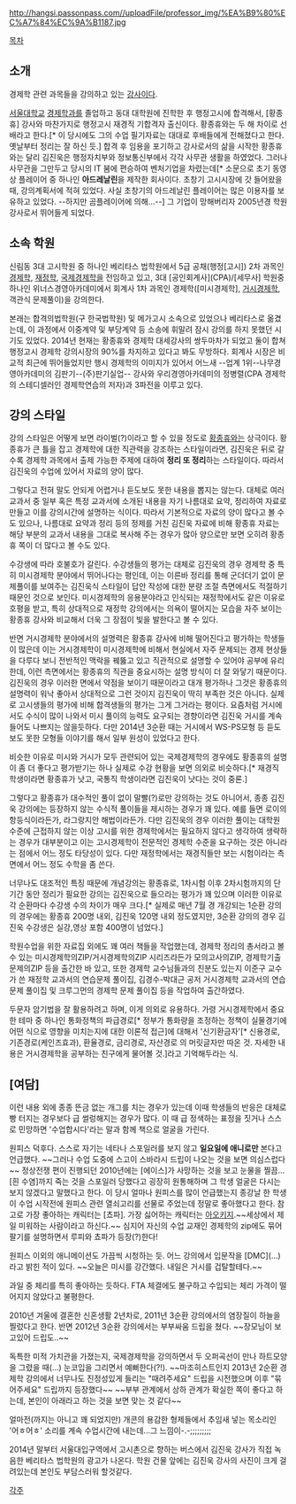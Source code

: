 http://hangsi.passonpass.com//uploadFile/professor_img/%EA%B9%80%EC%A7%84%EC%9A%B1187.jpg

[[목차]]
== 소개 ==
경제학 관련 과목들을 강의하고 있는 [[강사]]이다. 

[[서울대학교]] [[경제학과]]를 졸업하고 동대 대학원에 진학한 후 행정고시에 합격해서, [황종휴] 강사와 마찬가지로 행정고시 재경직 기합격자 출신이다. 황종휴와는 두 해 차이로 선배라고 한다.[* 이 당시에도 그의 수업 필기자료는 대대로 후배들에게 전해졌다고 한다. 옛날부터 정리는 잘 하신 듯.] 합격 후 임용을 포기하고 강사로서의 삶을 시작한 황종휴와는 달리 김진욱은 행정자치부와 정보통신부에서 각각 사무관 생활을 하였었다. 그러나 사무관을 그만두고 당시의 IT 붐에 편승하여 벤처기업을 차렸는데[* 소문으로 초기 동영상 플레이어 중 하나인 '''아드레날린'''을 제작한 회사이다. 초창기 고시시장에 갓 들어왔을 때, 강의계획서에 적혀 있었다. 사실 초창기의 아드레날린 플레이어는 많은 이용자를 보유하고 있었다. --하지만 곰플레이어에 의해...--] 그 기업이 망해버리자 2005년경 학원 강사로서 뛰어들게 되었다. 

== 소속 학원 ==
신림동 3대 고시학원 중 하나인 베리타스 법학원에서 5급 공채(행정[고시]) 2차 과목인 [[경제학]], [[재정학]], [[국제경제학]]을 전임하고 있고, 3대 [공인회계사](CPA)/[세무사] 학원중 하나인 위너스경영아카데미에서 회계사 1차 과목인 경제학([미시경제학], [[거시경제학]], 객관식 문제풀이)을 강의한다.

본래는 합격의법학원(구 한국법학원) 및 메가고시 소속으로 있었으나 베리타스로 옮겼는데, 이 과정에서 이중계약 및 부당계약 등 소송에 휘말려 잠시 강의를 하지 못했던 시기도 있었다. 2014년 현재는 황종휴와 경제학 대세강사의 쌍두마차가 되었고 둘이 합쳐 행정고시 경제학 강의시장의 90%를 차지하고 있다고 봐도 무방하다. 회계사 시장은 비교적 최근에 뛰어들었지만 행시 경제학의 이미지가 있어서 어느새 --업계 1위--나무경영아카데미의 김판기--(주)판기실업-- 강사와 우리경영아카데미의 정병렬(CPA 경제학의 스테디셀러인 경제학연습의 저자)과 3파전을 이루고 있다.

== 강의 스타일 ==
강의 스타일은 어떻게 보면 라이벌(?)이라고 할 수 있을 정도로 [[황종휴]]와는 상극이다. 황종휴가 큰 틀을 잡고 경제학에 대한 직관력을 강조하는 스타일이라면, 김진욱은 뒤로 갈수록 경제학 과목에서 출제 가능한 주제에 대하여 '''정리 또 정리'''하는 스타일이다. 따라서 김진욱의 수업에 있어서 자료의 양이 많다.

그렇다고 전혀 말도 안되게 어렵거나 듣도보도 못한 내용을 뽑지는 않는다. 대체로 여러 교과서 중 일부 혹은 특정 교과서에 소개된 내용을 자기 나름대로 요약, 정리하여 자료로 만들고 이를 강의시간에 설명하는 식이다. 따라서 기본적으로 자료의 양이 많다고 볼 수도 있으나, 나름대로 요약과 정리 등의 정제를 거친 김진욱 자료에 비해 황종휴 자료는 해당 부분의 교과서 내용을 그대로 복사해 주는 경우가 많아 양으로만 보면 오히려 황종휴 쪽이 더 많다고 볼 수도 있다.

수강생에 따라 호불호가 갈린다. 수강생들의 평가는 대체로 김진욱의 경우 경제학 중 특히 미시경제학 분야에서 뛰어나다는 평인데, 이는 이른바 정리를 통해 군더더기 없이 문제풀이를 보여주는 김진욱식 스타일이 답안 작성에 대한 분량 조절 측면에서도 적절하기 때문인 것으로 보인다. 미시경제학의 응용분야라고 인식되는 재정학에서도 같은 이유로 호평을 받고, 특히 상대적으로 재정학 강의에서는 의욕이 떨어지는 모습을 자주 보이는 황종휴 강사와 비교해서 더욱 그 장점이 빛을 발한다고 볼 수 있다.

반면 거시경제학 분야에서의 설명력은 황종휴 강사에 비해 떨어진다고 평가하는 학생들이 많은데 이는 거시경제학이 미시경제학에 비해서 현실에서 자주 문제되는 경제 현상들을 다루다 보니 전반적인 맥락을 꿰뚫고 있고 직관적으로 설명할 수 있어야 공부에 유리한데, 이런 측면에서는 황종휴의 직관을 중요시하는 설명 방식이 더 잘 와닿기 때문이다. 김진욱의 경우 이러한 면에서 약점을 보이기 때문이라고 대개 평가하나 그것은 황종휴의 설명력이 워낙 좋아서 상대적으로 그런 것이지 김진욱이 딱히 부족한 것은 아니다. 실제로 고시생들의 평가에 비해 합격생들의 평가는 그게 그거라는 평이다. 요즘처럼 거시에서도 수식이 많이 나와서 미시 풀이의 능력도 요구되는 경향이라면 김진욱 거시를 계속 들어도 나쁘지는 않을듯하다. 다만 2014년 3순환 때는 거시에서 WS-PS모형 등 듣도보도 못한 모형들 이야기를 해서 일부 원성이 있었다고 한다.

비슷한 이유로 미시와 거시가 모두 관련되어 있는 국제경제학의 경우에도 황종휴의 설명이 좀 더 좋다고 평가받기는 하나 실제로 수강 현황을 보면 의외로 비슷하다.[* 재경직 학생이라면 황종휴가 낫고, 국통직 학생이라면 김진욱이 낫다는 것이 중론.]

그렇다고 황종휴가 대수적인 풀이 없이 말빨(?)로만 강의하는 것도 아니어서, 종종 김진욱 강의에는 등장하지 않는 수식적 풀이들을 제시하는 경우가 꽤 있다. 예를 들면 로이의 항등식이라든가, 라그랑지안 해법이라든가. 다만 김진욱의 경우 이러한 풀이는 대학원 수준에 근접하지 않는 이상 고시를 위한 경제학에서는 필요하지 않다고 생각하여 생략하는 경우가 대부분이고 이는 고시경제학이 전문적인 경제학 수준을 요구하는 것은 아니라는 점에서 어느 정도 타당성이 있다. 다만 재정학에서는 재경직들만 보는 시험이라는 측면에서 어느 정도 수학을 좀 쓴다.

너무나도 대조적인 특징 때문에 개념강의는 황종휴로, 1차시험 이후 2차시험까지의 단기간 동안 정리가 필요한 강의는 김진욱으로 들으라는 평가가 꽤 있으며 이러한 이유로 각 순환마다 수강생 수의 차이가 매우 크다.[* 실제로 매년 7월 경 개강되는 1순환 강의의 경우에는 황종휴 200명 내외, 김진욱 120명 내외 정도였지만, 3순환 강의의 경우 김진욱 수강생은 실강,영상 포함 400명이 넘었다.]

학원수업을 위한 자료집 외에도 꽤 여러 책들을 작업했는데, 경제학 정리의 총서라고 볼 수 있는 미시경제학의ZIP/거시경제학의ZIP 시리즈라든가 모의고사의ZIP, 경제학기출문제의ZIP 등을 출간한 바 있고, 또한 경제학 교수님들과의 친분도 있는지 이준구 교수가 쓴 재정학 교과서의 연습문제 풀이집, 김경수-박대근 공저 거시경제학 교과서의 연습문제 풀이집 및 크루그먼의 경제학 문제 풀이집 등을 작업하여 출간하였다.

두문자 암기법을 잘 활용하려고 하며, 이게 의외로 유용하다. 가령 거시경제학에서 중요한 테마 중 하나인 통화정책의 파급경로[* 정부가 통화량을 조정하는 정책이 실물경기에 어떤 식으로 영향을 미치는지에 대한 이론적 접근]에 대해서 '신기환금자'[* 신용경로, 기존경로(케인즈효과), 환율경로, 금리경로, 자산경로 의 머릿글자만 따온 것. 자세한 내용은 거시경제학을 공부하는 친구에게 물어볼 것.]라고 기억해두라는 식. 

== [여담] ==
이런 내용 외에 종종 뜬금 없는 개그를 치는 경우가 있는데 이때 학생들의 반응은 대체로 빵 터지는 경우보다 급 썰렁해지는 경우가 많다. 이 때 급 정색하는 표정을 짓거나 스스로 민망하면 '수업합시다'라는 말과 함께 책으로 얼굴을 가린다.

원피스 덕후다. 스스로 자기는 네타나 스포일러를 보지 않고 '''일요일에 애니로만''' 본다고 언급했다. ~~그러나 수업 도중에 스고이 스바라시 드립이 나오는 것을 보면 의심스럽다~~ 정상전쟁 편이 진행되던 2010년에는 [에이스]가 사망하는 것을 보고 눈물을 찔끔... [흰 수염]까지 죽는 것을 스포일러 당했다고 굉장히 원통해하며 그 학생 얼굴은 다시는 보지 않겠다고 말했다고 한다. 이 당시 얼마나 원피스를 많이 언급했는지 종강날 한 학생이 수업 시작전에 원피스 관련 열쇠고리를 선물로 주었는데 정말로 좋아했다고 한다. 참고로 가장 좋아하는 캐릭터는 [쵸파]. 가장 싫어하는 캐릭터는 [[아오키지]].~~세상에서 제일 미워하는 사람이라고 하신다.~~ 심지어 자신의 수업 교재인 경제학의 zip에도 묶어팔기를 설명하면서 루피와 쵸파가 등장(?)한다!

원피스 이외의 애니메이션도 가끔씩 시청하는 듯. 어느 강의에서 입문작을 [DMC](...)라고 밝힌 적이 있다. ~~오늘은 미시를 강간했다. 내일은 거시를 겁탈할테다.~~

과일 중 체리를 특히 좋아하는 듯하다. FTA 체결에도 불구하고 수입되는 체리 가격이 떨어지지 않았다고 불평한다.

2010년 겨울에 결혼한 신혼생활 2년차로, 2011년 3순환 강의에서의 염장질이 하늘을 찔렀다고 한다. 반면 2012년 3순환 강의에서는 부부싸움 드립을 쳤다. ~~장모님이 보고있어 드립도..~~

독특한 미적 가치관을 가졌는지, 국제경제학을 강의하면서 두 오퍼곡선이 만나 하트모양을 그렸을 때(...) 눈코입을 그리면서 예뻐한다(?!). ~~마조히스트인지 2013년 2순환 경제학 강의에서 너무나도 진정성있게 들리는 "때려주세요" 드립을 시전했으며 이후 "묶어주세요" 드립까지 등장했다~~ ~~부부 관계에서 상하 관계가 확실한 쪽이 좋다고 하는데, 본인이 아래라고 하는 것을 보면 맞는 것 같다~~

얼마전(까지는 아니고 꽤 되었지만) 개콘의 용감한 형제들에서 추임새 넣는 목소리인 '어ㅎ어ㅎ' 소리를 계속 수업시간에 내는데...그 느낌이-.-;;;;;;;;;

2014년 말부터 서울대입구역에서 고시촌으로 향하는 버스에서 김진욱 강사가 직접 녹음한 베리타스 법학원의 광고가 나온다. 학원 건물 앞에는 김진욱 강사의 사진이 크게 걸려있는데 본인도 부담스러워 할것같다. 
 
[[각주]]
